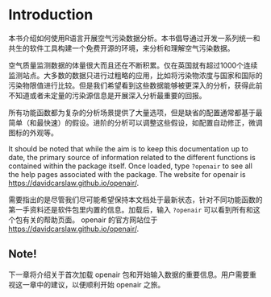 # Introduction {#sec-intro}

本书介绍如何使用R语言开展空气污染数据分析。本书倡导通过开发一系列统一和共生的软件工具构建一个免费开源的环境，来分析和理解空气污染数据。

空气质量监测数据的体量很大而且还在不断积累。仅在英国就有超过1000个连续监测站点。大多数的数据只进行过粗略的应用，比如将污染物浓度与国家和国际的污染物限值进行比较。但是我们希望看到这些数据能够被更深入的分析，获得此前不知道或者未定量的污染源信息是开展深入分析最重要的回报。

所有功能函数都为复杂的分析场景提供了大量选项，但是缺省的配置通常都基于最简单（和最快速）的假设。进阶的分析可以调整这些假设，如配置自动修正，微调图标的外观等。

It should be noted that while the aim is to keep this documentation up to date, the primary source of information related to the different functions is contained within the package itself. Once loaded, type `?openair` to see all the help pages associated with the package. The website for [openair]{.pkg} is <https://davidcarslaw.github.io/openair/>.

需要指出的是尽管我们尽可能希望保持本文档处于最新状态，针对不同功能函数的第一手资料还是软件包里内置的信息。加载后，输入 `?openair` 可以看到所有和这个包有关的帮助页面。 [openair]{.pkg} 的官方网站位于 <https://davidcarslaw.github.io/openair/>.

::: callout-tip
## Note!

下一章将介绍关于首次加载 [openair]{.pkg} 包和开始输入数据的重要信息。用户需要重视这一章中的建议，以便顺利开始 [openair]{.pkg} 之旅。
:::

